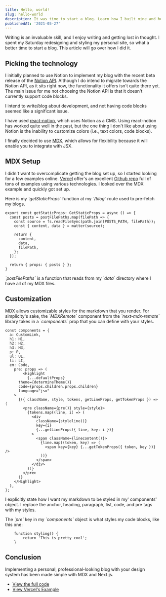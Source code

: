 ```yaml
---
title: Hello, world!
slug: hello-world
description: It was time to start a blog. Learn how I built mine and how to build one of your own.
publishedAt: '2021-05-27'
---
```


Writing is an invaluable skill, and I enjoy writing and getting lost in thought. I spent my Saturday redesigning and styling my personal site, so what a better time to start a blog. This article will go over how I did it.

## Picking the technology

I initially planned to use Notion to implement my blog with the recent beta release of the [Notion API](https://developers.notion.com/). Although I do intend to migrate towards the Notion API, as it sits right now, the functionality it offers isn't quite there yet. The main issue for me not choosing the Notion API is that it doesn't currently support code blocks.

I intend to write/blog about development, and not having code blocks seemed like a significant issue.

I have used [react-notion](https://github.com/splitbee/react-notion), which uses Notion as a CMS. Using react-notion has worked quite well in the past, but the one thing I don't like about using Notion is the inability to customize colors (i.e., text colors, code blocks).

I finally decided to use [MDX](https://mdxjs.com/), which allows for flexibility because it will enable you to integrate with JSX.

## MDX Setup

I didn't want to overcomplicate getting the blog set up, so I started looking for a few examples online. [Vercel](https://vercel.com) offer's an excellent [Github repo](https://github.com/vercel/next.js/tree/canary/examples) full of tons of examples using various technologies. I looked over the MDX example and quickly got set up.

Here is my _\`getStaticProps\`_ function at my _\`/blog\`_ route used to pre-fetch my blogs.

```
export const getStaticProps: GetStaticProps = async () => {
  const posts = postFilePaths.map(filePath => {
    const source = fs.readFileSync(path.join(POSTS_PATH, filePath));
    const { content, data } = matter(source);

    return {
      content,
      data,
      filePath,
    };
  });

  return { props: { posts } };
}
```

<p style={{ paddingBottom: 16 }}></p>

_\`postFilePaths\`_ is a function that reads from my _\`data\`_ directory where I
have all of my MDX files.

## Customization

MDX allows customizable styles for the markdown that you render. For simplicity's sake, the _\`MDXRemote\`_ component from the _\`next-mdx-remote\`_ library takes in a _\`components\`_ prop that you can define with your styles.

```
const components = {
  a: CustomLink,
  h1: H1,
  h2: H2,
  h3: H3,
  p: P,
  ul: UL,
  li: LI,
  em: Code,
	pre: props => (
		<Highlight
		  {...defaultProps}
      theme={determineTheme()}
      code={props.children.props.children}
      language="jsx"
    >
      {({ className, style, tokens, getLineProps, getTokenProps }) => (
        <pre className={pre()} style={style}>
          {tokens.map((line, i) => (
            <div
              className={styleline()}
              key={i}
              {...getLineProps({ line, key: i })}
            >
              <span className={linecontent()}>
                {line.map((token, key) => (
                  <span key={key} {...getTokenProps({ token, key })} />
                ))}
              </span>
            </div>
          ))}
        </pre>
      )}
    </Highlight>
  ),
};
```

I explicitly state how I want my markdown to be styled in my' components' object. I replace the anchor, heading, paragraph, list, code, and pre tags with my styles.

The _\`pre\`_ key in my _\`components\`_ object is what styles my code blocks, like this one:

```
	function styling() {
		return 'This is pretty cool';
	}
```

<p style={{ paddingBottom: 16 }}></p>

## Conclusion

Implementing a personal, professional-looking blog with your design system has been made simple with MDX and Next.js.

- [View the full code](https://github.com/jakequinter/jakequinter.io)
- [View Vercel's Example](https://github.com/vercel/next.js/tree/canary/examples/with-mdx-remote)
